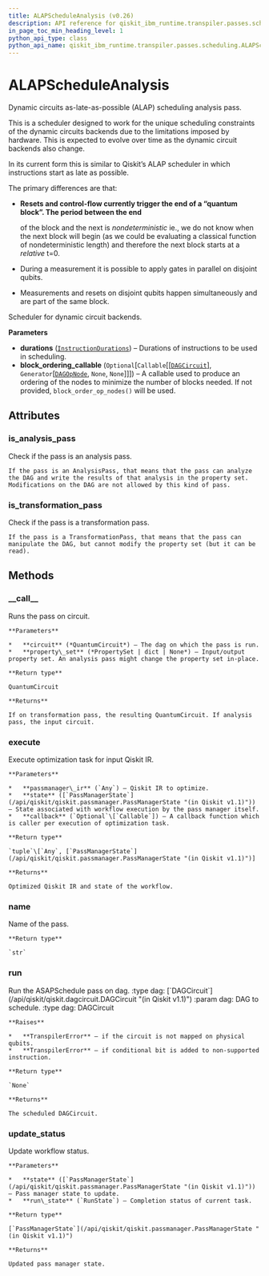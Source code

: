```yaml
---
title: ALAPScheduleAnalysis (v0.26)
description: API reference for qiskit_ibm_runtime.transpiler.passes.scheduling.ALAPScheduleAnalysis in qiskit-ibm-runtime v0.26
in_page_toc_min_heading_level: 1
python_api_type: class
python_api_name: qiskit_ibm_runtime.transpiler.passes.scheduling.ALAPScheduleAnalysis
---
```


# ALAPScheduleAnalysis

<Class id="qiskit_ibm_runtime.transpiler.passes.scheduling.ALAPScheduleAnalysis" isDedicatedPage={true} github="https://github.com/Qiskit/qiskit-ibm-runtime/tree/stable/0.26/qiskit_ibm_runtime/transpiler/passes/scheduling/scheduler.py#L438-L655" signature="ALAPScheduleAnalysis(durations, block_ordering_callable=None)" modifiers="class">
  Dynamic circuits as-late-as-possible (ALAP) scheduling analysis pass.

  This is a scheduler designed to work for the unique scheduling constraints of the dynamic circuits backends due to the limitations imposed by hardware. This is expected to evolve over time as the dynamic circuit backends also change.

  In its current form this is similar to Qiskit’s ALAP scheduler in which instructions start as late as possible.

  The primary differences are that:

  *   **Resets and control-flow currently trigger the end of a “quantum block”. The period between the end**

      of the block and the next is *nondeterministic* ie., we do not know when the next block will begin (as we could be evaluating a classical function of nondeterministic length) and therefore the next block starts at a *relative* t=0.

  *   During a measurement it is possible to apply gates in parallel on disjoint qubits.

  *   Measurements and resets on disjoint qubits happen simultaneously and are part of the same block.

  Scheduler for dynamic circuit backends.

  **Parameters**

  *   **durations** ([`InstructionDurations`](/api/qiskit/qiskit.transpiler.InstructionDurations "(in Qiskit v1.1)")) – Durations of instructions to be used in scheduling.
  *   **block\_ordering\_callable** (`Optional`\[`Callable`\[\[[`DAGCircuit`](/api/qiskit/qiskit.dagcircuit.DAGCircuit "(in Qiskit v1.1)")], `Generator`\[[`DAGOpNode`](/api/qiskit/qiskit.dagcircuit.DAGOpNode "(in Qiskit v1.1)"), `None`, `None`]]]) – A callable used to produce an ordering of the nodes to minimize the number of blocks needed. If not provided, `block_order_op_nodes()` will be used.

  ## Attributes

  ### is\_analysis\_pass

  <Attribute id="qiskit_ibm_runtime.transpiler.passes.scheduling.ALAPScheduleAnalysis.is_analysis_pass">
    Check if the pass is an analysis pass.

    If the pass is an AnalysisPass, that means that the pass can analyze the DAG and write the results of that analysis in the property set. Modifications on the DAG are not allowed by this kind of pass.
  </Attribute>

  ### is\_transformation\_pass

  <Attribute id="qiskit_ibm_runtime.transpiler.passes.scheduling.ALAPScheduleAnalysis.is_transformation_pass">
    Check if the pass is a transformation pass.

    If the pass is a TransformationPass, that means that the pass can manipulate the DAG, but cannot modify the property set (but it can be read).
  </Attribute>

  ## Methods

  ### \_\_call\_\_

  <Function id="qiskit_ibm_runtime.transpiler.passes.scheduling.ALAPScheduleAnalysis.__call__" signature="__call__(circuit, property_set=None)">
    Runs the pass on circuit.

    **Parameters**

    *   **circuit** (*QuantumCircuit*) – The dag on which the pass is run.
    *   **property\_set** (*PropertySet | dict | None*) – Input/output property set. An analysis pass might change the property set in-place.

    **Return type**

    QuantumCircuit

    **Returns**

    If on transformation pass, the resulting QuantumCircuit. If analysis pass, the input circuit.
  </Function>

  ### execute

  <Function id="qiskit_ibm_runtime.transpiler.passes.scheduling.ALAPScheduleAnalysis.execute" signature="execute(passmanager_ir, state, callback=None)">
    Execute optimization task for input Qiskit IR.

    **Parameters**

    *   **passmanager\_ir** (`Any`) – Qiskit IR to optimize.
    *   **state** ([`PassManagerState`](/api/qiskit/qiskit.passmanager.PassManagerState "(in Qiskit v1.1)")) – State associated with workflow execution by the pass manager itself.
    *   **callback** (`Optional`\[`Callable`]) – A callback function which is caller per execution of optimization task.

    **Return type**

    `tuple`\[`Any`, [`PassManagerState`](/api/qiskit/qiskit.passmanager.PassManagerState "(in Qiskit v1.1)")]

    **Returns**

    Optimized Qiskit IR and state of the workflow.
  </Function>

  ### name

  <Function id="qiskit_ibm_runtime.transpiler.passes.scheduling.ALAPScheduleAnalysis.name" signature="name()">
    Name of the pass.

    **Return type**

    `str`
  </Function>

  ### run

  <Function id="qiskit_ibm_runtime.transpiler.passes.scheduling.ALAPScheduleAnalysis.run" github="https://github.com/Qiskit/qiskit-ibm-runtime/tree/stable/0.26/qiskit_ibm_runtime/transpiler/passes/scheduling/scheduler.py#L459-L478" signature="run(dag)">
    Run the ASAPSchedule pass on dag. :type dag: [`DAGCircuit`](/api/qiskit/qiskit.dagcircuit.DAGCircuit "(in Qiskit v1.1)") :param dag: DAG to schedule. :type dag: DAGCircuit

    **Raises**

    *   **TranspilerError** – if the circuit is not mapped on physical qubits.
    *   **TranspilerError** – if conditional bit is added to non-supported instruction.

    **Return type**

    `None`

    **Returns**

    The scheduled DAGCircuit.
  </Function>

  ### update\_status

  <Function id="qiskit_ibm_runtime.transpiler.passes.scheduling.ALAPScheduleAnalysis.update_status" signature="update_status(state, run_state)">
    Update workflow status.

    **Parameters**

    *   **state** ([`PassManagerState`](/api/qiskit/qiskit.passmanager.PassManagerState "(in Qiskit v1.1)")) – Pass manager state to update.
    *   **run\_state** (`RunState`) – Completion status of current task.

    **Return type**

    [`PassManagerState`](/api/qiskit/qiskit.passmanager.PassManagerState "(in Qiskit v1.1)")

    **Returns**

    Updated pass manager state.
  </Function>
</Class>

